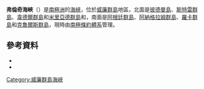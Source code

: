 {{coord|65|10|S|64|20|W|source:GNIS|display=title}}

'''弗倫奇海峽'''（{{lang-en|French Passage}}）是[[南極洲|南極洲]]的[[海峽|海峽]]，位於[[威廉群島|威廉群島]]地區，北面是[[彼德曼島|彼德曼島]]、[[斯特雷群島|斯特雷群島]]、[[韋德爾群島|韋德爾群島]]和[[米里亞德群島|米里亞德群島]]和，南面是[[阿根廷群島|阿根廷群島]]、[[阿納格拉姆群島|阿納格拉姆群島]]、[[羅卡群島|羅卡群島]]和[[克魯爾斯群島|克魯爾斯群島]]，現時由[[南極條約體系|南極條約體系]]管理。

==參考資料==
*{{cite gnis | type = antarid | id = 5291| name = French Passage | accessdate = 2012-04-09}}
*{{usgs-gazetteer|id=5291}}

{{DEFAULTSORT:French Passage}}
[[Category:威廉群島海峽|Category:威廉群島海峽]]


{{WilhelmArchipelago-geo-stub}}